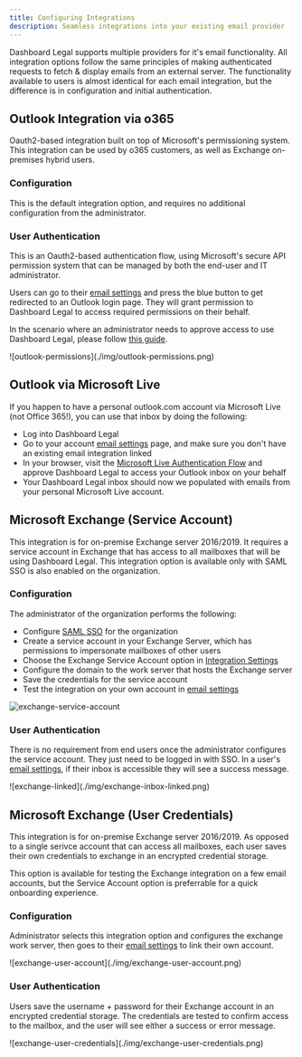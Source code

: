 ```yaml
---
title: Configuring Integrations
description: Seamless integrations into your existing email provider
---
```


Dashboard Legal supports multiple providers for it's email functionality. All integration options follow the same principles of making authenticated requests to fetch & display emails from an external server. The functionality available to users is almost identical for each email integration, but the difference is in configuration and initial authentication.

## Outlook Integration via o365
Oauth2-based integration built on top of Microsoft's permissioning system. This integration can be used by o365 customers, as well as Exchange on-premises hybrid users.

### Configuration
This is the default integration option, and requires no additional configuration from the administrator.

### User Authentication
This is an Oauth2-based authentication flow, using Microsoft's secure API permission system that can be managed by both the end-user and IT administrator.

Users can go to their [email settings](https://app.dashboardlegal.com/x/account/email/) and press the blue button to get redirected to an Outlook login page. They will grant permission to Dashboard Legal to access required permissions on their behalf.

In the scenario where an administrator needs to approve access to use Dashboard Legal, please follow [this guide](../email/get-admin-approval/).

<div style="max-width:400px;">
    ![outlook-permissions](./img/outlook-permissions.png)
</div>

## Outlook via Microsoft Live
If you happen to have a personal outlook.com account via Microsoft Live (not Office 365!), you can use that inbox by doing the following:
- Log into Dashboard Legal
- Go to your account [email settings](https://app.dashboardlegal.com/x/account/email/) page, and make sure you don't have an existing email integration linked
- In your browser, visit the [Microsoft Live Authentication Flow](https://app.dashboardlegal.com/social/login/microsoft-graph/?from=docs) and approve Dashboard Legal to access your Outlook inbox on your behalf
- Your Dashboard Legal inbox should now we populated with emails from your personal Microsoft Live account.

## Microsoft Exchange (Service Account)
This integration is for on-premise Exchange server 2016/2019. It requires a service account in Exchange that has access to all mailboxes that will be using Dashboard Legal. This integration option is available only with SAML SSO is also enabled on the organization.

### Configuration
The administrator of the organization performs the following:
- Configure [SAML SSO](../administration/security-settings/#single-sign-on) for the organization
- Create a service account in your Exchange Server, which has permissions to impersonate mailboxes of other users
- Choose the Exchange Service Account option in [Integration Settings](https://app.dashboardlegal.com/x/settings/integrations/)
- Configure the domain to the work server that hosts the Exchange server
- Save the credentials for the service account
- Test the integration on your own account in [email settings](https://app.dashboardlegal.com/x/account/email/)

![exchange-service-account](./img/exchange-service-account.png)

### User Authentication
There is no requirement from end users once the administrator configures the service account. They just need to be logged in with SSO. In a user's [email settings](https://app.dashboardlegal.com/x/account/email/), if their inbox is accessible they will see a success message.

<div style="max-width:600px;">
    ![exchange-linked](./img/exchange-inbox-linked.png)
</div>

## Microsoft Exchange (User Credentials)
This integration is for on-premise Exchange server 2016/2019. As opposed to a single serivce account that can access all mailboxes, each user saves their own credentials to exchange in an encrypted credential storage.

This option is available for testing the Exchange integration on a few email accounts, but the Service Account option is preferrable for a quick onboarding experience.

### Configuration
Administrator selects this integration option and configures the exchange work server, then goes to their [email settings](https://app.dashboardlegal.com/x/account/email/) to link their own account.

<div style="max-width:600px;">
    ![exchange-user-account](./img/exchange-user-account.png)
</div>

### User Authentication
Users save the username + password for their Exchange account in an encrypted credential storage. The credentials are tested to confirm access to the mailbox, and the user will see either a success or error message.

<div style="max-width:600px;">
    ![exchange-user-credentials](./img/exchange-user-credentials.png)
</div>
